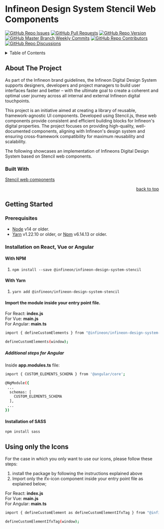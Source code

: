 
<Meta title="Setup & installation/Getting started" />

# Infineon Design System Stencil Web Components
[![GitHub Repo Issues](https://img.shields.io/github/issues/Infineon/infineon-design-system-stencil?style=plastic)](https://github.com/Infineon/infineon-design-system-stencil/issues)
[![GitHub Pull Requests](https://img.shields.io/github/issues-pr-raw/Infineon/infineon-design-system-stencil?style=plastic)](https://github.com/Infineon/infineon-design-system-stencil/pulls)
[![GitHub Repo Version](https://img.shields.io/npm/v/@infineon/infineon-design-system-stencil)](https://www.npmjs.com/package/@infineon/infineon-design-system-stencil)
[![GitHub Master Branch Weekly Commits](https://img.shields.io/github/commit-activity/w/Infineon/infineon-design-system-stencil/master?style=plastic)](https://github.com/Infineon/infineon-design-system-stencil/tree/master)
[![GitHub Repo Contributors](https://img.shields.io/github/contributors/Infineon/infineon-design-system-stencil?style=plastic)](https://github.com/Infineon/infineon-design-system-stencil/graphs/contributors)
[![GitHub Repo Discussions](https://img.shields.io/github/discussions/Infineon/infineon-design-system-stencil)](https://github.com/Infineon/infineon-design-system-stencil/)


<details id="tableContent">
  <summary>Table of Contents</summary>
  <ol>
    <li>
      <a href="#about-the-project">About The Project</a>
      <ul>
        <li><a href="#built-with">Built With</a></li>
      </ul>
    </li>
    <li>
      <a href="#getting-started">Getting Started</a>
      <ul>
        <li><a href="#prerequisites">Prerequisites</a></li>
        <li><a href="#installation">Installation</a></li>
      </ul>
    </li>
    <li><a href="#usage-of-components">Usage</a></li>
      <li><a href="#local-development">Local development</a></li>
    <li><a href="#contributing">Contributing</a></li>
    <li><a href="#contact">Contact</a></li>
  </ol>
</details>

## About The Project

As part of the Infineon brand guidelines, the Infineon Digital Design System supports designers, developers and project managers to build user interfaces faster and better – with the ultimate goal to create a coherent and optimal user journey across all internal and external Infineon digital touchpoints.

This project is an initiative aimed at creating a library of reusable, framework-agnostic UI components. Developed using Stencil.js, these web components provide consistent and efficient building blocks for Infineon's digital properties. The project focuses on providing high-quality, well-documented components, aligning with Infineon's design system and ensuring cross-framework compatibility for maximum reusability and scalability.

The following showcases an implementation of Infineons Digital Design System based on Stencil web components.

### Built With

[Stencil web components](https://stenciljs.com)

<p align="right"><a href="#tableContent">back to top</a></p>

## Getting Started

### Prerequisites

- [Node](https://nodejs.org/en/) v14 or older.
- [Yarn](https://classic.yarnpkg.com/en/) v1.22.10 or older, or [Npm](https://www.npmjs.com/) v6.14.13 or older.

### Installation on React, Vue or Angular

#### With NPM

1. ```npm install --save @infineon/infineon-design-system-stencil```

#### With Yarn

1. ```yarn add @infineon/infineon-design-system-stencil```

#### Import the module inside your entry point file.

For React: <b>index.js</b> <br />
For Vue: <b>main.js</b> <br />
For Angular: <b>main.ts</b>

```bash
import { defineCustomElements } from "@infineon/infineon-design-system-stencil/loader";

defineCustomElements(window);
```

##### Additional steps for Angular

Inside <b>app.modules.ts</b> file:

```bash
import { CUSTOM_ELEMENTS_SCHEMA } from '@angular/core';

@NgModule({
 ...
  schemas: [
    CUSTOM_ELEMENTS_SCHEMA
  ],
 ...
})
```

#### Installation of SASS
```bash
npm install sass
```

## Using only the Icons

For the case in which you only want to use our icons, please follow these steps:

1. install the package by following the instructions explained above
2. Import only the ifx-icon component inside your entry point file as explained below;

For React: <b>index.js</b> <br />
For Vue: <b>main.js</b> <br />
For Angular: <b>main.ts</b>

```bash
import { defineCustomElement as defineCustomElementIfxTag } from "@infineon/infineon-design-system-stencil/dist/components/ifx-icon";

defineCustomElementIfxTag(window);
```

